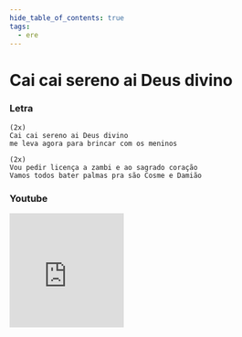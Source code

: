 ```yaml
---
hide_table_of_contents: true
tags:
  - ere
---
```


# Cai cai sereno ai Deus divino

### Letra

```text
(2x)
Cai cai sereno ai Deus divino
me leva agora para brincar com os meninos

(2x)
Vou pedir licença a zambi e ao sagrado coração
Vamos todos bater palmas pra são Cosme e Damião
```

### Youtube

<iframe
  width="200"
  height="200"
  src="https://www.youtube.com/embed/Fc7wBF95Lgo"
  title="YouTube video player"
  frameborder="0"
  allow="accelerometer; autoplay; clipboard-write; encrypted-media; gyroscope; picture-in-picture; web-share"
  referrerpolicy="strict-origin-when-cross-origin"
  allowfullscreen
></iframe>
